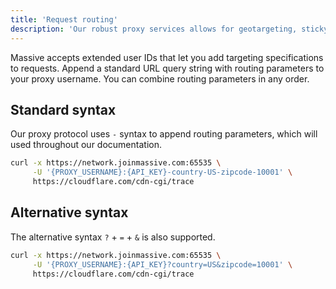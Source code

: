 ```yaml
---
title: 'Request routing'
description: 'Our robust proxy services allows for geotargeting, sticky sessions, device type targeting, and advanced accounting and reporting.'
---
```


Massive accepts extended user IDs that let you add targeting specifications to requests. Append a standard URL query string with routing parameters to your proxy username. You can combine routing parameters in any order.

## Standard syntax

Our proxy protocol uses `-` syntax to append routing parameters, which will used throughout our documentation.

```bash
curl -x https://network.joinmassive.com:65535 \
     -U '{PROXY_USERNAME}:{API_KEY}-country-US-zipcode-10001' \
     https://cloudflare.com/cdn-cgi/trace
```

## Alternative syntax

The alternative syntax `?` + `=` + `&` is also supported.

```bash
curl -x https://network.joinmassive.com:65535 \
     -U '{PROXY_USERNAME}:{API_KEY}?country=US&zipcode=10001' \
     https://cloudflare.com/cdn-cgi/trace
```